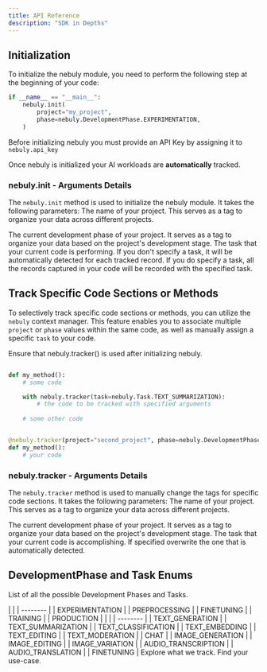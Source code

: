```yaml
---
title: API Reference
description: "SDK in Depths"
---
```


## Initialization
To initialize the nebuly module, you need to perform the following step at the beginning of your code:

```python
if __name__ == "__main__":
    nebuly.init(
        project="my_project",
        phase=nebuly.DevelopmentPhase.EXPERIMENTATION,
    )
```

<Note>Before initializing nebuly you must provide an API Key by assigning it to `nebuly.api_key` </Note>

Once nebuly is initialized your AI workloads are **automatically** tracked.

### nebuly.init - Arguments Details
The `nebuly.init` method is used to initialize the nebuly module. It takes the following parameters:
<ParamField body="project" type="str" required>
  The name of your project. This serves as a tag to organize your data across different projects.
</ParamField>

<ParamField body="phase" type="DevelopmentPhase(Enum)" required>
  The current development phase of your project. It serves as a tag to organize your data based on the project's development stage.
</ParamField>

<ParamField body="task" type="Task(Enum)" default="Task.UNKNOWN" optional>
   The task that your current code is performing. If you don't specify a task, it will be automatically detected for each tracked record. If you do specify a task, all the records captured in your code will be recorded with the specified task.
</ParamField>


## Track Specific Code Sections or Methods
To selectively track specific code sections or methods, you can utilize the `nebuly` context manager. This feature enables you to associate multiple `project` or `phase` values within the same code, as well as manually assign a specific `task` to your code.

<Warning> Ensure that nebuly.tracker() is used after initializing nebuly. </Warning>


```python

def my_method():
    # some code

    with nebuly.tracker(task=nebuly.Task.TEXT_SUMMARIZATION):
        # the code to be tracked with specified arguments
    
    # some other code
```


```python

@nebuly.tracker(project="second_project", phase=nebuly.DevelopmentPhase.PRODUCTION)
def my_method():
    # your code
```

### nebuly.tracker - Arguments Details
The `nebuly.tracker` method is used to manually change the tags for specific code sections. It takes the following parameters:
<ParamField body="project" type="str" optional>
  The name of your project. This serves as a tag to organize your data across different projects.
</ParamField>

<ParamField body="phase" type="DevelopmentPhase(Enum)" optional>
  The current development phase of your project. It serves as a tag to organize your data based on the project's development stage.
</ParamField>

<ParamField body="task" type="Task(Enum)" optional>
  The task that your current code is accomplishing. If specified overwrite the one that is automatically detected.
</ParamField>

## DevelopmentPhase and Task Enums

List of all the possible Development Phases and Tasks.

<Tabs>
  <Tab title="DevelopmentPhase Names">
    |                   | 
    | --------          | 
    | EXPERIMENTATION   |  
    | PREPROCESSING     |         
    | FINETUNING        |
    | TRAINING          | 
    | PRODUCTION        | 
  </Tab>
  <Tab title="Task Names">
    |                        |
    | --------               | 
    | TEXT_GENERATION        |
    | TEXT_SUMMARIZATION     |
    | TEXT_CLASSIFICATION    |
    | TEXT_EMBEDDING         |
    | TEXT_EDITING           |
    | TEXT_MODERATION        |
    | CHAT                   |
    | IMAGE_GENERATION       |
    | IMAGE_EDITING          |
    | IMAGE_VARIATION        |
    | AUDIO_TRANSCRIPTION    |
    | AUDIO_TRANSLATION      |
    |  FINETUNING            |
  </Tab>
</Tabs>

<CardGroup cols={2}>
  <Card
    title="Supported Integrations"
    icon="code"
    href="/nebuly-sdk/docs/python/integrations/overview"
  >
    Explore what we track.
  </Card>
  <Card
    title="Tutorials"
    icon="palette"
    href="/nebuly-sdk/docs/python/tutorials"
  >
    Find your use-case.
  </Card>
</CardGroup>